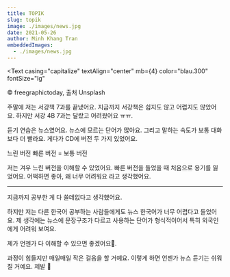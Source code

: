 ```yaml
---
title: TOPIK
slug: topik
image: ./images/news.jpg
date: 2021-05-26
author: Minh Khang Tran
embeddedImages:
  - ./images/news.jpg
---
```




<GatsbyImage
  image={getImage(props.embeddedImages[0])}
  alt="© freegraphictoday, 출처 Unsplash"
  className="post-img"
/>
<Text
  casing="capitalize"
  textAlign="center"
  mb={4}
  color="blau.300"
  fontSize="lg"
>
  © freegraphictoday, 출처 Unsplash
</Text>

주말에 저는 서강책 7과를 끝냈어요. 지금까지 서강책은 쉽지도 않고 어렵지도 않았어요. 하지만 서강 4B 7과는 달랐고 어려웠어요 ㅠㅠ. 

듣기 연습은 뉴스였어요. 뉴스에 모르는 단어가 많아요. 그리고 말하는 속도가 보통 대화보다 더 빨라요. 게다가 CD에 버전 두 가지 있었어요. 

<OrderedList>

<ListItem>
  느린 버전
</ListItem>
<ListItem>
  빠른 버전 = 보통 버전
</ListItem>


</OrderedList>



저는 겨우 느린 버전을 이해할 수 있었어요. 빠른 버전을 들었을 때 처음으로 용기를 잃었어요. 어떡하면 좋아, 왜 너무 어려워요 라고 생각했어요. 

---

지금까지 공부한 게 다 쓸데없다고 생각했어요.

하지만 저는 다른 한국어 공부하는 사람들에게도 뉴스 한국어가 너무 어렵다고 들었어요. 제 생각에는 뉴스에 문장구조가 다르고 사용하는 단어가 형식적이어서 특히 외국인에게 어려워 보여요.

제가 언젠가 다 이해할 수 있으면 좋겠어요🥲. 

과정이 힘들지만 매일매일 작은 걸음을 할 거예요. 이렇게 하면 언젠가 뉴스 듣기는 쉬워질 거예요. 제발 😤